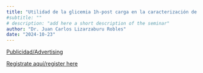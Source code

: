 ```yaml
---
title: "Utilidad de la glicemia 1h-post carga en la caracterización de sujetos con Prediabetes"
#subtitle: "" 
# description: "add here a short description of the seminar" 
author: "Dr. Juan Carlos Lizarzaburu Robles"
date: "2024-10-23"
---
```


[Publicidad/Advertising](2024-10-23.pdf)

[Registrate aquí/register
here](https://aarhusuniversity.zoom.us/meeting/register/u5Yrd-Gsrz0rHdZad4jOOZec5e1-foDC97Ws)
